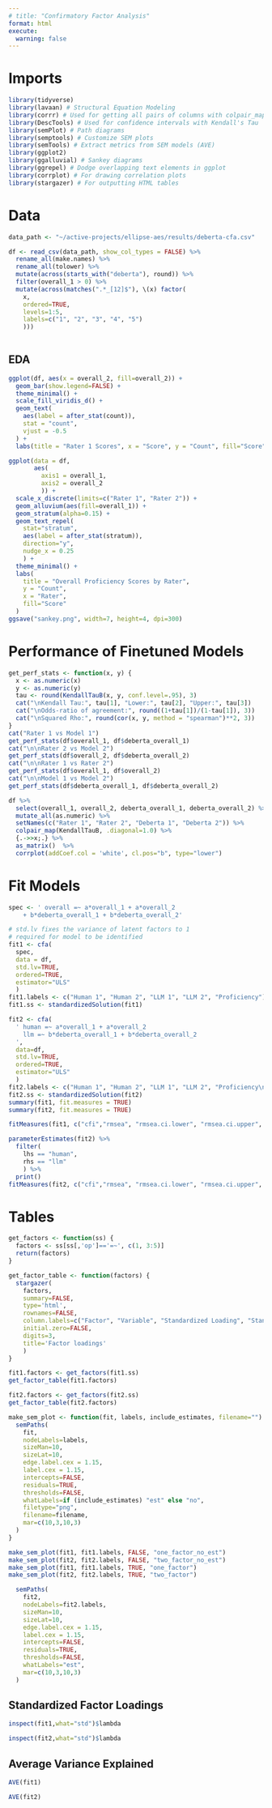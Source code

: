 ```yaml
---
# title: "Confirmatory Factor Analysis"
format: html
execute:
  warning: false
---
```


# Imports

```r
library(tidyverse)
library(lavaan) # Structural Equation Modeling
library(corrr) # Used for getting all pairs of columns with colpair_map
library(DescTools) # Used for confidence intervals with Kendall's Tau
library(semPlot) # Path diagrams
library(semptools) # Customize SEM plots
library(semTools) # Extract metrics from SEM models (AVE)
library(ggplot2)
library(ggalluvial) # Sankey diagrams
library(ggrepel) # Dodge overlapping text elements in ggplot
library(corrplot) # For drawing correlation plots
library(stargazer) # For outputting HTML tables
```

# Data

```r
data_path <- "~/active-projects/ellipse-aes/results/deberta-cfa.csv"

df <- read_csv(data_path, show_col_types = FALSE) %>% 
  rename_all(make.names) %>% 
  rename_all(tolower) %>% 
  mutate(across(starts_with("deberta"), round)) %>%
  filter(overall_1 > 0) %>%
  mutate(across(matches(".*_[12]$"), \(x) factor(
    x,
    ordered=TRUE,
    levels=1:5,
    labels=c("1", "2", "3", "4", "5")
    )))
  
```

## EDA

```r
ggplot(df, aes(x = overall_2, fill=overall_2)) +
  geom_bar(show.legend=FALSE) +
  theme_minimal() +
  scale_fill_viridis_d() +
  geom_text(
    aes(label = after_stat(count)),
    stat = "count",
    vjust = -0.5
  ) +
  labs(title = "Rater 1 Scores", x = "Score", y = "Count", fill="Score")
```

```r
ggplot(data = df,
       aes(
         axis1 = overall_1,
         axis2 = overall_2
         )) +
  scale_x_discrete(limits=c("Rater 1", "Rater 2")) +
  geom_alluvium(aes(fill=overall_1)) +
  geom_stratum(alpha=0.15) +
  geom_text_repel(
    stat="stratum",
    aes(label = after_stat(stratum)),
    direction="y",
    nudge_x = 0.25
    ) +
  theme_minimal() +
  labs(
    title = "Overall Proficiency Scores by Rater",
    y = "Count",
    x = "Rater",
    fill="Score"
  )
ggsave("sankey.png", width=7, height=4, dpi=300)
```

# Performance of Finetuned Models

```r
get_perf_stats <- function(x, y) {
  x <- as.numeric(x)
  y <- as.numeric(y)
  tau <- round(KendallTauB(x, y, conf.level=.95), 3)
  cat("\nKendall Tau:", tau[1], "Lower:", tau[2], "Upper:", tau[3])
  cat("\nOdds-ratio of agreement:", round((1+tau[1])/(1-tau[1]), 3))
  cat("\nSquared Rho:", round(cor(x, y, method = "spearman")**2, 3))
}
cat("Rater 1 vs Model 1")
get_perf_stats(df$overall_1, df$deberta_overall_1)
cat("\n\nRater 2 vs Model 2")
get_perf_stats(df$overall_2, df$deberta_overall_2)
cat("\n\nRater 1 vs Rater 2")
get_perf_stats(df$overall_1, df$overall_2)
cat("\n\nModel 1 vs Model 2")
get_perf_stats(df$deberta_overall_1, df$deberta_overall_2)

df %>% 
  select(overall_1, overall_2, deberta_overall_1, deberta_overall_2) %>% 
  mutate_all(as.numeric) %>% 
  setNames(c("Rater 1", "Rater 2", "Deberta 1", "Deberta 2")) %>%
  colpair_map(KendallTauB, .diagonal=1.0) %>%
  {.->>x;.} %>%
  as_matrix()  %>% 
  corrplot(addCoef.col = 'white', cl.pos="b", type="lower") 
```

# Fit Models

```r
spec <- ' overall =~ a*overall_1 + a*overall_2
    + b*deberta_overall_1 + b*deberta_overall_2'

# std.lv fixes the variance of latent factors to 1
# required for model to be identified
fit1 <- cfa(
  spec,
  data = df,
  std.lv=TRUE,
  ordered=TRUE,
  estimator="ULS"
  )
fit1.labels <- c("Human 1", "Human 2", "LLM 1", "LLM 2", "Proficiency")
fit1.ss <- standardizedSolution(fit1)

fit2 <- cfa(
  ' human =~ a*overall_1 + a*overall_2
    llm =~ b*deberta_overall_1 + b*deberta_overall_2
  ',
  data=df,
  std.lv=TRUE,
  ordered=TRUE,
  estimator="ULS"
  )
fit2.labels <- c("Human 1", "Human 2", "LLM 1", "LLM 2", "Proficiency\n(Human)", "Proficiency\n(LLM)")
fit2.ss <- standardizedSolution(fit2)
summary(fit1, fit.measures = TRUE)
summary(fit2, fit.measures = TRUE)
```

```r
fitMeasures(fit1, c("cfi","rmsea", "rmsea.ci.lower", "rmsea.ci.upper", "srmr"))
```

```r
parameterEstimates(fit2) %>% 
  filter(
    lhs == "human",
    rhs == "llm"
    ) %>% 
  print()
fitMeasures(fit2, c("cfi","rmsea", "rmsea.ci.lower", "rmsea.ci.upper", "srmr"))
```

# Tables

```r
get_factors <- function(ss) {
  factors <- ss[ss[,'op']=='=~', c(1, 3:5)]
  return(factors)
}

get_factor_table <- function(factors) {
  stargazer(
    factors,
    summary=FALSE,
    type='html',
    rownames=FALSE,
    column.labels=c("Factor", "Variable", "Standardized Loading", "Standard Error"),
    initial.zero=FALSE,
    digits=3,
    title='Factor loadings'
    )
}

fit1.factors <- get_factors(fit1.ss)
get_factor_table(fit1.factors)

fit2.factors <- get_factors(fit2.ss)
get_factor_table(fit2.factors)
```

```r
make_sem_plot <- function(fit, labels, include_estimates, filename="") {
  semPaths(
    fit,
    nodeLabels=labels,
    sizeMan=10,
    sizeLat=10,
    edge.label.cex = 1.15,
    label.cex = 1.15,
    intercepts=FALSE,
    residuals=TRUE,
    thresholds=FALSE,
    whatLabels=if (include_estimates) "est" else "no",
    filetype="png",
    filename=filename,
    mar=c(10,3,10,3)
  )
}

make_sem_plot(fit1, fit1.labels, FALSE, "one_factor_no_est")
make_sem_plot(fit2, fit2.labels, FALSE, "two_factor_no_est")
make_sem_plot(fit1, fit1.labels, TRUE, "one_factor")
make_sem_plot(fit2, fit2.labels, TRUE, "two_factor")
```

```r
  semPaths(
    fit2,
    nodeLabels=fit2.labels,
    sizeMan=10,
    sizeLat=10,
    edge.label.cex = 1.15,
    label.cex = 1.15,
    intercepts=FALSE,
    residuals=TRUE,
    thresholds=FALSE,
    whatLabels="est",
    mar=c(10,3,10,3)
  )
```

## Standardized Factor Loadings

```r
inspect(fit1,what="std")$lambda
```

```r
inspect(fit2,what="std")$lambda
```

## Average Variance Explained

```r
AVE(fit1)
```

```r
AVE(fit2)
```
